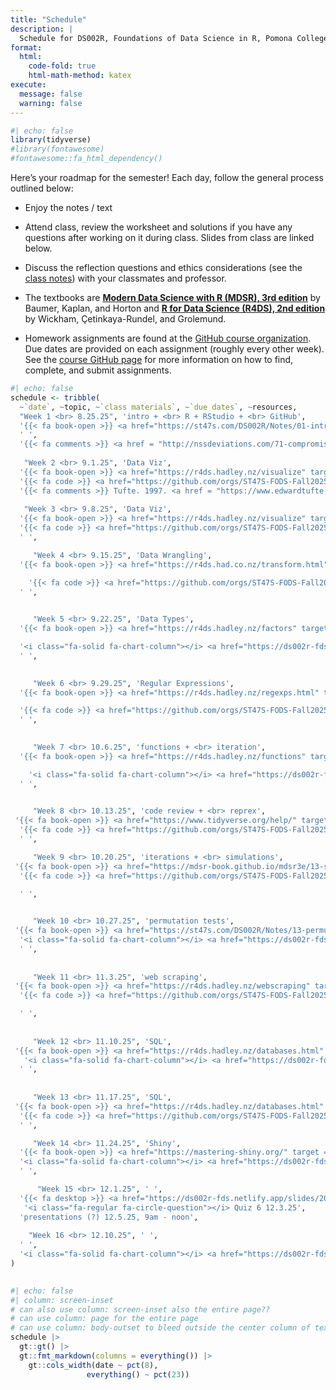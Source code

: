 ```yaml
---
title: "Schedule"
description: |
  Schedule for DS002R, Foundations of Data Science in R, Pomona College, Fall 2025
format:
  html:
    code-fold: true
    html-math-method: katex
execute: 
  message: false
  warning: false
---
```



<!-- Note to self:  this broke when i upgraded the gt package above 0.11.0 (to 0.11.1).  not sure why!  didn't like the function: gt::fmt_markdown(columns = everything())  -->



```r
#| echo: false
library(tidyverse)
#library(fontawesome)
#fontawesome::fa_html_dependency()
```

Here's your roadmap for the semester! Each day, follow the general process outlined below:

-   Enjoy the notes / text <i class="fas fa-book-open"></i>

-   Attend class, review the <i class="fas fa-pencil-alt"></i> worksheet and solutions if you have any questions after working on it during class.  <i class="fas fa-desktop"></i> Slides from class are linked below. 

-   Discuss the reflection questions <i class="fas fa-lightbulb"></i> and ethics considerations <i class="fas fa-balance-scale"></i> (see the <i class="fas fa-book-open"></i> <a href = "https://ds002r-fds.netlify.app/notes" target = "_blank">class notes</a>) with your classmates and professor.

-   The textbooks are <b> <a href = "https://mdsr-book.github.io/mdsr3e/" target = "_blank">Modern Data Science with R (MDSR), 3rd edition</a></b> by Baumer, Kaplan, and Horton and <b> <a href = "https://r4ds.hadley.nz/" target = "_blank">R for Data Science (R4DS), 2nd edition</a></b> by Wickham, Çetinkaya-Rundel, and Grolemund.

-   Homework assignments are found at the <a href = "https://github.com/orgs/ST47S-FODS-Fall2025/repositories" target = "_blank">GitHub course organization</a>.  Due dates are provided on each assignment (roughly every other week).  See the <a href = "https://ds002r-fds.netlify.app/github">course GitHub page</a> for more information on how to find, complete, and submit assignments.

<!--
In order to use the icons, you need the fontawesome extension, https://github.com/quarto-ext/fontawesome

quarto add quarto-ext/fontawesome
-->


```r
#| echo: false
schedule <- tribble(
  ~`date`, ~topic, ~`class materials`, ~`due dates`, ~resources,
  "Week 1 <br> 8.25.25", 'intro + <br> R + RStudio + <br> GitHub', 
  '{{< fa book-open >}} <a href="https://st47s.com/DS002R/Notes/01-intro.html" target = "_blank">Introduction</a> <br> {{< fa book-open >}} <a href="https://mdsr-book.github.io/mdsr3e/01-intro.html" target = "_blank"> MDSR Prologue</a> <br> {{< fa book-open >}} <a href = "https://www.openscapes.org/blog/2022/05/27/github-illustrated-series/" target = "_blank">Why Git? + monsters</a> <br> {{< fa desktop >}} <a href="https://ds002r-fds.netlify.app/slides/2025-08-25-intro.html" target = "_blank"> Introduction</a> <br> {{< fa pencil >}} <a href="https://ds002r-fds.netlify.app/handout/ws1_ds2_f25_DSproj.pdf" target = "_blank">WS 1 - DS project</a> ',
  ' ',
  '{{< fa comments >}} <a href = "http://nssdeviations.com/71-compromised-shoe-situation" target = "_blank">NSSD - Compromised Shoe Situation</a>',
  
   "Week 2 <br> 9.1.25", 'Data Viz', 
  '{{< fa book-open >}} <a href="https://r4ds.hadley.nz/visualize" target = "_blank"> R4DS Visualize</a> <br> {{< fa book-open >}} <a href="https://st47s.com/DS002R/Notes/10-grammar-graphics.html" target = "_blank">graphics</a> <br> {{< fa book-open >}} <a href="https://st47s.com/DS002R/Notes/11-ggplot.html" target = "_blank">ggplot</a> <br> {{< fa desktop >}} <a href="https://ds002r-fds.netlify.app/slides/2025-09-03-dataviz.html" target = "_blank"> Data Viz</a> <br> {{< fa pencil >}} <a href="https://ds002r-fds.netlify.app/handout/ws2_ds2_f25_ggplot.pdf" target = "_blank">WS 2 - ggplot</a> ',
  '{{< fa code >}} <a href="https://github.com/orgs/ST47S-FODS-Fall2025/repositories" target = "_blank">HW 1</a> - due 9.3.25',
  '{{< fa comments >}} Tufte. 1997. <a href = "https://www.edwardtufte.com/book/visual-and-statistical-thinking-displays-of-evidence-for-making-decisions/" target = "_blank">Visual and Statistical Thinking: Displays of Evidence for Making Decisions</a>',
  
   "Week 3 <br> 9.8.25", 'Data Viz', 
  '{{< fa book-open >}} <a href="https://r4ds.hadley.nz/visualize" target = "_blank"> R4DS Visualize</a> <br> {{< fa book-open >}} <a href="https://st47s.com/DS002R/Notes/10-grammar-graphics.html" target = "_blank">graphics</a> <br> {{< fa book-open >}} <a href="https://st47s.com/DS002R/Notes/11-ggplot.html" target = "_blank">ggplot</a> <br> {{< fa desktop >}} <a href="https://ds002r-fds.netlify.app/slides/2025-09-03-dataviz.html" target = "_blank"> Data Viz</a> <br> {{< fa desktop >}} <a href="https://ds002r-fds.netlify.app/slides/2025-09-10-verbs.html" target = "_blank"> Data Verbs</a> <br> {{< fa pencil >}} <a href="https://ds002r-fds.netlify.app/handout/ws3_ds2_f25_tufte.pdf" target = "_blank">WS 3 - Tufte</a> <br> {{< fa pencil >}} <a href="https://ds002r-fds.netlify.app/handout/ws4_ds2_f25_verbs.pdf" target = "_blank">WS 4 - Data Verbs</a> ',
  '{{< fa code >}} <a href="https://github.com/orgs/ST47S-FODS-Fall2025/repositories" target = "_blank">HW 2</a> - due 9.10.25',
  ' ',

     "Week 4 <br> 9.15.25", 'Data Wrangling', 
  '{{< fa book-open >}} <a href="https://r4ds.had.co.nz/transform.html" target = "_blank"> R4DS Transform</a> <br> {{< fa book-open >}} <a href="https://st47s.com/DS002R/Notes/07-wrangling.html" target = "_blank">wrangling</a> <br> {{< fa desktop >}} <a href="https://ds002r-fds.netlify.app/slides/2025-09-15-pivotjoin.html" target = "_blank"> Pivot + Join</a> <br> {{< fa pencil >}} <a href="https://ds002r-fds.netlify.app/handout/ws5_ds2_f25_join.pdf" target = "_blank">WS 5 - Join</a>',

    '{{< fa code >}} <a href="https://github.com/orgs/ST47S-FODS-Fall2025/repositories" target = "_blank">HW 3</a> - due 9.17.25 <br> <i class="fa-regular fa-circle-question"></i> Quiz 1 9.17.25',
  ' ',

  
     "Week 5 <br> 9.22.25", 'Data Types', 
  '{{< fa book-open >}} <a href="https://r4ds.hadley.nz/factors" target = "_blank"> R4DS Factors</a> <br> {{< fa book-open >}} <a href="https://r4ds.hadley.nz/strings" target = "_blank"> R4DS Strings</a> <br> {{< fa book-open >}} <a href="https://st47s.com/DS002R/Notes/08-text-analysis.html" target = "_blank">Text analysis</a> <br> {{< fa desktop >}} <a href="https://ds002r-fds.netlify.app/slides/2025-09-22-types.html" target = "_blank">Data Types</a> <br> {{< fa pencil >}} <a href="https://ds002r-fds.netlify.app/handout/ws6_ds2_f25_strings.pdf" target = "_blank">WS 6 - Strings</a> <br> {{< fa pencil >}} <a href="https://ds002r-fds.netlify.app/handout/ws7_ds2_f25_factors.pdf" target = "_blank">WS 7 - Factors</a>',

  '<i class="fa-solid fa-chart-column"></i> <a href="https://ds002r-fds.netlify.app/project1">Project 1</a> - due 9.24.25',
  ' ',

  
     "Week 6 <br> 9.29.25", 'Regular Expressions', 
  '{{< fa book-open >}} <a href="https://r4ds.hadley.nz/regexps.html" target = "_blank"> R4DS Regular expressions</a> <br> {{< fa book-open >}} <a href="https://st47s.com/DS002R/Notes/09-reg-expr.html" target = "_blank">Regular expressions</a> <br> {{< fa desktop >}} <a href="https://ds002r-fds.netlify.app/slides/2025-09-29-regex.html" target = "_blank">Regular expressions</a> <br> {{< fa pencil >}} <a href="https://ds002r-fds.netlify.app/handout/ws8_ds2_f25_regex1.pdf" target = "_blank">WS 8 - Regular Expressions</a>',

  '{{< fa code >}} <a href="https://github.com/orgs/ST47S-FODS-Fall2025/repositories" target = "_blank">HW 4</a> - due 10.1.25 <br> <i class="fa-regular fa-circle-question"></i> Quiz 2 10.1.25',
  ' ',

  
     "Week 7 <br> 10.6.25", 'functions + <br> iteration', 
  '{{< fa book-open >}} <a href="https://r4ds.hadley.nz/functions" target = "_blank"> R4DS Fuctions</a> <br>  {{< fa book-open >}} <a href="https://r4ds.hadley.nz/iteration" target = "_blank"> R4DS Iteration</a> <br>  {{< fa book-open >}} <a href="https://st47s.com/DS002R/Notes/12-iteration.html" target = "_blank">Functions + Iteration</a> <br> {{< fa desktop >}} <a href="https://ds002r-fds.netlify.app/slides/2025-10-06-funcmap.html" target = "_blank">functions + iteration</a>',

    '<i class="fa-solid fa-chart-column"></i> <a href="https://ds002r-fds.netlify.app/project2">Project 2</a> - due 10.8.25',
  ' ',

  
     "Week 8 <br> 10.13.25", 'code review + <br> reprex', 
 '{{< fa book-open >}} <a href="https://www.tidyverse.org/help/" target = "_blank"> reproducible examples</a> <br>  {{< fa book-open >}} <a href="https://style.tidyverse.org/" target = "_blank"> Tidyverse style guide</a> <br>  {{< fa book-open >}} <a href="https://st47s.com/DS002R/Notes/16-reprex.html" target = "_blank">Reproducible examples</a> <br> {{< fa desktop >}} <a href="https://ds002r-fds.netlify.app/slides/2025-10-13-help.html" target = "_blank">help me help you</a>',
  '{{< fa code >}} <a href="https://github.com/orgs/ST47S-FODS-Fall2025/repositories" target = "_blank">HW 5</a> - due 10.15.25',
  ' ',

     "Week 9 <br> 10.20.25", 'iterations + <br> simulations', 
 '{{< fa book-open >}} <a href="https://mdsr-book.github.io/mdsr3e/13-simulation.html" target = "_blank"> MDSR Simulations</a> <br> {{< fa book-open >}} <a href="https://st47s.com/DS002R/Notes/12-iteration.html" target = "_blank">Iterations</a> <br> {{< fa desktop >}} <a href="https://ds002r-fds.netlify.app/slides/2025-10-20-iters.html" target = "_blank">Iterations</a>',
  '{{< fa code >}} <a href="https://github.com/orgs/ST47S-FODS-Fall2025/repositories" target = "_blank">HW 6</a> - due 10.22.25 <br> <i class="fa-regular fa-circle-question"></i> Quiz 3 10.22.25',

  ' ',

  
     "Week 10 <br> 10.27.25", 'permutation tests', 
 '{{< fa book-open >}} <a href="https://st47s.com/DS002R/Notes/13-permutation-tests.html" target = "_blank">Permutation tests</a> <br> {{< fa desktop >}} <a href="https://ds002r-fds.netlify.app/slides/2025-10-27-perm.html" target = "_blank">Permutation tests</a> <br> {{< fa desktop >}} <a href="https://ds002r-fds.netlify.app/slides/2025-10-29-ethics.html" target = "_blank">Data Science Ethics</a>',
  '<i class="fa-solid fa-chart-column"></i> <a href="https://ds002r-fds.netlify.app/project3">Project 3</a> - due 10.29.25',
  ' ',
  
  
     "Week 11 <br> 11.3.25", 'web scraping', 
 '{{< fa book-open >}} <a href="https://r4ds.hadley.nz/webscraping" target = "_blank">R4DS Web scraping</a> <br> {{< fa book-open >}} <a href="https://st47s.com/DS002R/Notes/03-rvest.html" target = "_blank">Web scraping</a> <br> {{< fa desktop >}} <a href="https://ds002r-fds.netlify.app/slides/2025-11-03-webscrape.html" target = "_blank">Web scraping</a>',
  '{{< fa code >}} <a href="https://github.com/orgs/ST47S-FODS-Fall2025/repositories" target = "_blank">HW 7</a> - due 11.5.25 <br> <i class="fa-regular fa-circle-question"></i> Quiz 4 11.5.25',

  ' ',
  
  
     "Week 12 <br> 11.10.25", 'SQL', 
 '{{< fa book-open >}} <a href="https://r4ds.hadley.nz/databases.html" target = "_blank">R4DS Databases</a> <br> {{< fa book-open >}} <a href="https://mdsr-book.github.io/mdsr3e/15-sqlI.html" target = "_blank">MDSR Database querying</a> <br> {{< fa book-open >}} <a href="https://st47s.com/DS002R/Notes/04-sql-in-R.html" target = "_blank">SQL</a> <br> {{< fa desktop >}} <a href="https://ds002r-fds.netlify.app/slides/2025-11-10-db.html" target = "_blank">SQL DBMS</a> <br> {{< fa desktop >}} <a href="https://ds002r-fds.netlify.app/slides/2025-11-12-clauses.html" target = "_blank">SQL statements</a>',
   '<i class="fa-solid fa-chart-column"></i> <a href="https://ds002r-fds.netlify.app/project4">Project 4</a> - due 11.12.25',
  ' ',
  
  
     "Week 13 <br> 11.17.25", 'SQL', 
 '{{< fa book-open >}} <a href="https://r4ds.hadley.nz/databases.html" target = "_blank">R4DS Databases</a> <br> {{< fa book-open >}} <a href="https://mdsr-book.github.io/mdsr3e/15-sqlI.html" target = "_blank">MDSR Database querying</a> <br> {{< fa book-open >}} <a href="https://st47s.com/DS002R/Notes/06-sql-joins.html" target = "_blank">SQL joins</a> <br> {{< fa desktop >}} <a href="https://ds002r-fds.netlify.app/slides/2025-11-17-joins.html" target = "_blank">SQL joins</a>',
  '{{< fa code >}} <a href="https://github.com/orgs/ST47S-FODS-Fall2025/repositories" target = "_blank">HW 8</a> - due 11.19.25 <br> <i class="fa-regular fa-circle-question"></i> Quiz 5 11.19.25',
  ' ',

     "Week 14 <br> 11.24.25", 'Shiny', 
  '{{< fa book-open >}} <a href="https://mastering-shiny.org/" target = "_blank">Matering Shiny</a> <br> {{< fa book-open >}} <a href="https://mdsr-book.github.io/mdsr3e/14-datavizIII.html#sec-shiny" target = "_blank">MDSR Interactive web apps with Shiny</a> <br> {{< fa book-open >}} <a href="https://st47s.com/DS002R/Notes/12-shiny.html" target = "_blank">Shiny</a> <br> {{< fa desktop >}} <a href="https://ds002r-fds.netlify.app/slides/2025-11-24-shiny.html" target = "_blank">Shiny</a>',
  '<i class="fa-solid fa-chart-column"></i> <a href="https://ds002r-fds.netlify.app/project5">Project 5</a> - due 11.26.25',
  ' ',

      "Week 15 <br> 12.1.25", ' ', 
  '{{< fa desktop >}} <a href="https://ds002r-fds.netlify.app/slides/2025-12-01-fin.html" target = "_blank">Fin</a> ',
   '<i class="fa-regular fa-circle-question"></i> Quiz 6 12.3.25',
  'presentations (?) 12.5.25, 9am - noon',
  
    "Week 16 <br> 12.10.25", ' ', 
  ' ',
  '<i class="fa-solid fa-chart-column"></i> <a href="https://ds002r-fds.netlify.app/project6">Project 6</a> - due 12.10.25', 'presentations (?) 12.10.25, 9am - noon'
)
  
```

```r
#| echo: false
#| column: screen-inset
# can also use column: screen-inset also the entire page??
# can use column: page for the entire page
# can use column: body-outset to bleed outside the center column of text
schedule |> 
  gt::gt() |> 
  gt::fmt_markdown(columns = everything()) |> 
    gt::cols_width(date ~ pct(8),
                 everything() ~ pct(23)) 
```





